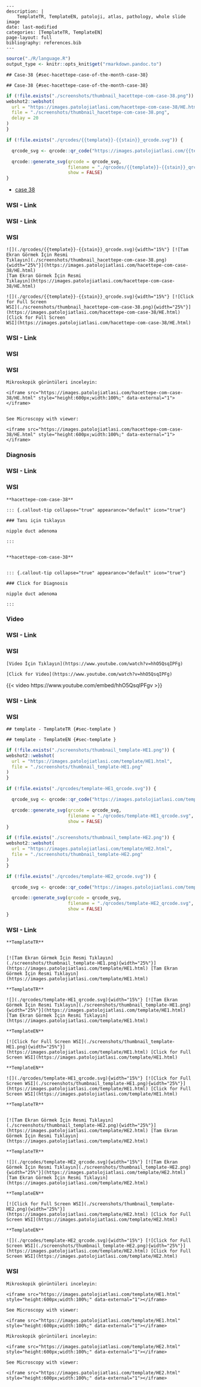 








```comment
---
description: |
    TemplateTR, TemplateEN, patoloji, atlas, pathology, whole slide image
date: last-modified
categories: [TemplateTR, TemplateEN]
page-layout: full
bibliography: references.bib
---
```



```r
source("./R/language.R")
output_type <- knitr::opts_knit$get("rmarkdown.pandoc.to")
```



```asis

## Case-38 {#sec-hacettepe-case-of-the-month-case-38}

```

```asis

## Case-38 {#sec-hacettepe-case-of-the-month-case-38}

```

```r
if (!file.exists("./screenshots/thumbnail_hacettepe-com-case-38.png")) {
webshot2::webshot(
  url = "https://images.patolojiatlasi.com/hacettepe-com-case-38/HE.html",
  file = "./screenshots/thumbnail_hacettepe-com-case-38.png",
  delay = 20
)
}
```




```r
if (!file.exists("./qrcodes/{{template}}-{{stain}}_qrcode.svg")) {

  qrcode_svg <- qrcode::qr_code("https://images.patolojiatlasi.com/{{template}}/{{stain}}.html")

  qrcode::generate_svg(qrcode = qrcode_svg,
                       filename = "./qrcodes/{{template}}-{{stain}}_qrcode.svg",
                       show = FALSE)
}
```



-   [case
    38](https://www.youtube.com/watch?v=hhO5QsqIPFg&ab_channel=KemalKosemehmetoglu)



::::: panel-tabset




### WSI - Link







::::: panel-tabset


### WSI - Link



:::: {.content-hidden when-format="pdf"}





::::





:::: {.content-visible when-format="pdf"}






::::




:::: {.content-hidden when-format="pdf"}





::::





:::: {.content-visible when-format="pdf"}






::::


### WSI




:::::






```asis

![](./qrcodes/{{template}}-{{stain}}_qrcode.svg){width="15%"} [![Tam Ekran Görmek İçin Resmi
Tıklayın](./screenshots/thumbnail_hacettepe-com-case-38.png){width="25%"}](https://images.patolojiatlasi.com/hacettepe-com-case-38/HE.html)
[Tam Ekran Görmek İçin Resmi
Tıklayın](https://images.patolojiatlasi.com/hacettepe-com-case-38/HE.html)
```




```asis

![](./qrcodes/{{template}}-{{stain}}_qrcode.svg){width="15%"} [![Click for Full Screen
WSI](./screenshots/thumbnail_hacettepe-com-case-38.png){width="25%"}](https://images.patolojiatlasi.com/hacettepe-com-case-38/HE.html)
[Click for Full Screen
WSI](https://images.patolojiatlasi.com/hacettepe-com-case-38/HE.html)
```







::::: panel-tabset


### WSI - Link



:::: {.content-hidden when-format="pdf"}





::::





:::: {.content-visible when-format="pdf"}






::::




:::: {.content-hidden when-format="pdf"}





::::





:::: {.content-visible when-format="pdf"}






::::


### WSI




:::::







### WSI




```asis

Mikroskopik görüntüleri inceleyin:

<iframe src="https://images.patolojiatlasi.com/hacettepe-com-case-38/HE.html" style="height:600px;width:100%;" data-external="1"></iframe>


```






```asis

See Microscopy with viewer: 

<iframe src="https://images.patolojiatlasi.com/hacettepe-com-case-38/HE.html" style="height:600px;width:100%;" data-external="1"></iframe>

```



### Diagnosis







::::: panel-tabset


### WSI - Link



:::: {.content-hidden when-format="pdf"}





::::





:::: {.content-visible when-format="pdf"}






::::




:::: {.content-hidden when-format="pdf"}





::::





:::: {.content-visible when-format="pdf"}






::::


### WSI




:::::






```asis

**hacettepe-com-case-38**

::: {.callout-tip collapse="true" appearance="default" icon="true"}

### Tanı için tıklayın

nipple duct adenoma

:::


```




```asis

**hacettepe-com-case-38**


::: {.callout-tip collapse="true" appearance="default" icon="true"}

### Click for Diagnosis

nipple duct adenoma

:::

```




### Video







::::: panel-tabset


### WSI - Link



:::: {.content-hidden when-format="pdf"}





::::





:::: {.content-visible when-format="pdf"}






::::




:::: {.content-hidden when-format="pdf"}





::::





:::: {.content-visible when-format="pdf"}






::::


### WSI




:::::






```asis

[Video İçin Tıklayın](https://www.youtube.com/watch?v=hhO5QsqIPFg)

```


```asis

[Click for Video](https://www.youtube.com/watch?v=hhO5QsqIPFg)

```



::: {.content-visible when-format="html"}

{{< video https://www.youtube.com/embed/hhO5QsqIPFgv >}}

:::



:::::












::::: panel-tabset


### WSI - Link



:::: {.content-hidden when-format="pdf"}





::::





:::: {.content-visible when-format="pdf"}






::::




:::: {.content-hidden when-format="pdf"}





::::





:::: {.content-visible when-format="pdf"}






::::


### WSI




:::::





```asis
## template - TemplateTR {#sec-template }
```


```asis
## template - TemplateEN {#sec-template }
```






```r
if (!file.exists("./screenshots/thumbnail_template-HE1.png")) {
webshot2::webshot(
  url = "https://images.patolojiatlasi.com/template/HE1.html",
  file = "./screenshots/thumbnail_template-HE1.png"
)
}
```



```r
if (!file.exists("./qrcodes/template-HE1_qrcode.svg")) {

  qrcode_svg <- qrcode::qr_code("https://images.patolojiatlasi.com/template/HE1.html")

  qrcode::generate_svg(qrcode = qrcode_svg,
                       filename = "./qrcodes/template-HE1_qrcode.svg",
                       show = FALSE)
}
```












```r
if (!file.exists("./screenshots/thumbnail_template-HE2.png")) {
webshot2::webshot(
  url = "https://images.patolojiatlasi.com/template/HE2.html",
  file = "./screenshots/thumbnail_template-HE2.png"
)
}
```



```r
if (!file.exists("./qrcodes/template-HE2_qrcode.svg")) {

  qrcode_svg <- qrcode::qr_code("https://images.patolojiatlasi.com/template/HE2.html")

  qrcode::generate_svg(qrcode = qrcode_svg,
                       filename = "./qrcodes/template-HE2_qrcode.svg",
                       show = FALSE)
}
```











::::: panel-tabset


### WSI - Link








:::: {.content-hidden when-format="pdf"}


```asis

**TemplateTR**


[![Tam Ekran Görmek İçin Resmi Tıklayın](./screenshots/thumbnail_template-HE1.png){width="25%"}](https://images.patolojiatlasi.com/template/HE1.html) [Tam Ekran Görmek İçin Resmi Tıklayın](https://images.patolojiatlasi.com/template/HE1.html)

```

::::


:::: {.content-visible when-format="pdf"}

```asis

**TemplateTR**

![](./qrcodes/template-HE1_qrcode.svg){width="15%"} [![Tam Ekran Görmek İçin Resmi Tıklayın](./screenshots/thumbnail_template-HE1.png){width="25%"}](https://images.patolojiatlasi.com/template/HE1.html) [Tam Ekran Görmek İçin Resmi Tıklayın](https://images.patolojiatlasi.com/template/HE1.html)

```



::::




:::: {.content-hidden when-format="pdf"}


```asis

**TemplateEN**

[![Click for Full Screen WSI](./screenshots/thumbnail_template-HE1.png){width="25%"}](https://images.patolojiatlasi.com/template/HE1.html) [Click for Full Screen WSI](https://images.patolojiatlasi.com/template/HE1.html)

```

::::


:::: {.content-visible when-format="pdf"}

```asis

**TemplateEN**

![](./qrcodes/template-HE1_qrcode.svg){width="15%"} [![Click for Full Screen WSI](./screenshots/thumbnail_template-HE1.png){width="25%"}](https://images.patolojiatlasi.com/template/HE1.html) [Click for Full Screen WSI](https://images.patolojiatlasi.com/template/HE1.html)

```


::::









:::: {.content-hidden when-format="pdf"}


```asis

**TemplateTR**


[![Tam Ekran Görmek İçin Resmi Tıklayın](./screenshots/thumbnail_template-HE2.png){width="25%"}](https://images.patolojiatlasi.com/template/HE2.html) [Tam Ekran Görmek İçin Resmi Tıklayın](https://images.patolojiatlasi.com/template/HE2.html)

```

::::


:::: {.content-visible when-format="pdf"}

```asis

**TemplateTR**

![](./qrcodes/template-HE2_qrcode.svg){width="15%"} [![Tam Ekran Görmek İçin Resmi Tıklayın](./screenshots/thumbnail_template-HE2.png){width="25%"}](https://images.patolojiatlasi.com/template/HE2.html) [Tam Ekran Görmek İçin Resmi Tıklayın](https://images.patolojiatlasi.com/template/HE2.html)

```



::::




:::: {.content-hidden when-format="pdf"}


```asis

**TemplateEN**

[![Click for Full Screen WSI](./screenshots/thumbnail_template-HE2.png){width="25%"}](https://images.patolojiatlasi.com/template/HE2.html) [Click for Full Screen WSI](https://images.patolojiatlasi.com/template/HE2.html)

```

::::


:::: {.content-visible when-format="pdf"}

```asis

**TemplateEN**

![](./qrcodes/template-HE2_qrcode.svg){width="15%"} [![Click for Full Screen WSI](./screenshots/thumbnail_template-HE2.png){width="25%"}](https://images.patolojiatlasi.com/template/HE2.html) [Click for Full Screen WSI](https://images.patolojiatlasi.com/template/HE2.html)

```


::::







### WSI








```asis
Mikroskopik görüntüleri inceleyin:

<iframe src="https://images.patolojiatlasi.com/template/HE1.html" style="height:600px;width:100%;" data-external="1"></iframe>

```





```asis

See Microscopy with viewer:

<iframe src="https://images.patolojiatlasi.com/template/HE1.html" style="height:600px;width:100%;" data-external="1"></iframe>

```







```asis
Mikroskopik görüntüleri inceleyin:

<iframe src="https://images.patolojiatlasi.com/template/HE2.html" style="height:600px;width:100%;" data-external="1"></iframe>

```





```asis

See Microscopy with viewer:

<iframe src="https://images.patolojiatlasi.com/template/HE2.html" style="height:600px;width:100%;" data-external="1"></iframe>

```






:::::















